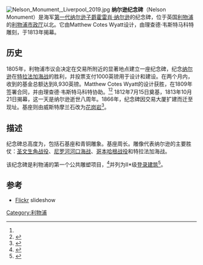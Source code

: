 [[File:Nelson_Monument,_Liverpool_2019.jpg|thumb]]
'''纳尔逊纪念碑'''（Nelson Monument）是海军[[第一代纳尔逊子爵霍雷肖·纳尔逊|第一代纳尔逊子爵霍雷肖·纳尔逊]]的纪念碑，位于英国[[利物浦|利物浦]]的[[利物浦市政厅|利物浦市政厅]]以北。它由Matthew Cotes Wyatt设计，由理查德·韦斯特马科特雕刻，于1813年揭幕。

==历史==
1805年，利物浦市议会决定在交易所附近的显著地点建立一座纪念碑，纪念[[纳尔逊|纳尔逊]]在[[特拉法加海战|特拉法加海战]]的胜利，并投票支付1000英镑用于设计和建设。在两个月内，收到的基金总额达到8,930英镑。Matthew Cotes Wyatt的设计获胜，在1809年签署合同，并由理查德·韦斯特马科特协助。<ref name=cav/><ref> {{Citation | last = Sharples | first = Joseph| last2 = Pollard| first2 = Richard| year = 2004| title = Liverpool| series = Pevsner Architectural Guides| publication-place = New Haven and London| publisher = [[Yale_University_Press|Yale University Press]]|  page = 151|  isbn = 0-300-10258-5| }}</ref> 1812年7月15日奠基，1813年10月21日揭幕，这一天是纳尔逊逝世八周年。1866年，纪念碑因交易大厦扩建而迁至现址。基座则由威斯特摩兰石改为[[花岗岩|花岗岩]]<ref name=cav>{{Citation | last = Cavanagh| first = Terry | author-link = | year = 1997| title = Public Sculpture of Liverpool| edition = | volume = | series = National Recording Project | publication-place = Liverpool| publisher = Liverpool University Press| pages = 51–55| isbn = 978-0-853-23711-2}}</ref>。

==描述==
纪念碑总高度为{{convert|29|ft|m|1}}，包括石基座和青铜雕象。基座周长{{convert|95|ft|4|in|m|1}}。雕像代表纳尔逊的主要胜仗：[[圣文生角战役_(1797年)|圣文生角战役]]、[[尼罗河河口海战|尼罗河河口海战]]、[[哥本哈根战役_(1801年)|哥本哈根战役]]和特拉法加海战。

该纪念碑是利物浦的第一个公共雕塑项目，<ref>{{Citation | last = Pye| first = Ken|  year = 2011| title = Discover Liverpool|  publication-place = Liverpool|  publisher = Trinity Mirror Media|  page = 75| format = |  isbn = 978-1-906802-90-5}}</ref>并列为II*级[[登录建筑|登录建筑]]<ref>{{Citation | url = http://www.historicengland.org.uk/listing/what-is-designation/listed-buildings/| title = Listed buildings| accessdate = 3 April 2015| publisher = [[Historic_England|Historic England]]}}</ref>。

==参考==
{{notelist}}
{{Reflist|30em}}
*[https://www.flickr.com/search/show/?q=nelson+monument+liverpool Flickr] slideshow
{{coord|53.4076|-2.9920|display=title|type:landmark_region:GB}}
[[Category:利物浦|Category:利物浦]]